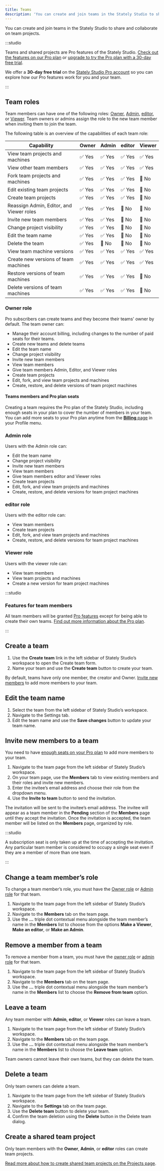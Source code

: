 ```yaml
---
title: Teams
description: 'You can create and join teams in the Stately Studio to share and collaborate on team projects.'
---
```



You can create and join teams in the Stately Studio to share and collaborate on team projects.

<p>
  <ThemedImage
    alt="Stately Studio Team page for the Voyager team, showing Captain Janeway with the owner and admin role, Commander Chakotay with an admin role, Lieutenant Tuvok, Lieutenant Torees, and Lieutenant Paris with editor roles, and Ensign Kim with a Viewer role."
    sources={{
      light: useBaseUrl('/teams.png'),
      dark: useBaseUrl('/teams-dm.png'),
    }}
  />
</p>

:::studio

Teams and shared projects are Pro features of the Stately Studio. [Check out the features on our Pro plan](/studio-pro-plan.mdx) or [upgrade to try the Pro plan with a 30-day free trial](https://stately.ai/registry/billing).

We offer a **30-day free trial** on the [Stately Studio Pro account](https://stately.ai/pricing) so you can explore how our Pro features work for you and your team.

:::

## Team roles

Team members can have one of the following roles: [Owner](/#owner-role), [Admin](/#admin-role), [editor](/#editor-role), or [Viewer](/#viewer-role). Team owners or admins assign the role to the new team member when inviting them to join the team.

The following table is an overview of the capabilities of each team role:

| Capability                               | Owner  | Admin  | editor | Viewer |
| ---------------------------------------- | ------ | ------ | ------ | ------ |
| View team projects and machines          | ✅ Yes | ✅ Yes | ✅ Yes | ✅ Yes |
| View other team members                  | ✅ Yes | ✅ Yes | ✅ Yes | ✅ Yes |
| Fork team projects and machines          | ✅ Yes | ✅ Yes | ✅ Yes | 🚫 No  |
| Edit existing team projects              | ✅ Yes | ✅ Yes | ✅ Yes | 🚫 No  |
| Create team projects                     | ✅ Yes | ✅ Yes | ✅ Yes | 🚫 No  |
| Reassign Admin, Editor, and Viewer roles | ✅ Yes | ✅ Yes | 🚫 No  | 🚫 No  |
| Invite new team members                  | ✅ Yes | ✅ Yes | 🚫 No  | 🚫 No  |
| Change project visibility                | ✅ Yes | ✅ Yes | 🚫 No  | 🚫 No  |
| Edit the team name                       | ✅ Yes | ✅ Yes | 🚫 No  | 🚫 No  |
| Delete the team                          | ✅ Yes | 🚫 No  | 🚫 No  | 🚫 No  |
| View team machine versions               | ✅ Yes | ✅ Yes | ✅ Yes | ✅ Yes |
| Create new versions of team machines     | ✅ Yes | ✅ Yes | ✅ Yes | ✅ Yes |
| Restore versions of team machines        | ✅ Yes | ✅ Yes | ✅ Yes | 🚫 No  |
| Delete versions of team machines         | ✅ Yes | ✅ Yes | ✅ Yes | 🚫 No  |

### Owner role

Pro subscribers can create teams and they become their teams' owner by default. The team owner can:

- Manage their account billing, including changes to the number of paid seats for their teams.
- Create new teams and delete teams
- Edit the team name
- Change project visibility
- Invite new team members
- View team members
- Give team members Admin, Editor, and Viewer roles
- Create team projects
- Edit, fork, and view team projects and machines
- Create, restore, and delete versions of team project machines

#### Teams members and Pro plan seats

Creating a team requires the Pro plan of the Stately Studio, including enough seats in your plan to cover the number of members in your team. You can add more seats to your Pro plan anytime from the [**Billing** page](https://stately.ai/registry/billing) in your Profile menu.

### Admin role

Users with the Admin role can:

- Edit the team name
- Change project visibility
- Invite new team members
- View team members
- Give team members editor and Viewer roles
- Create team projects
- Edit, fork, and view team projects and machines
- Create, restore, and delete versions for team project machines

### editor role

Users with the editor role can:

- View team members
- Create team projects
- Edit, fork, and view team projects and machines
- Create, restore, and delete versions for team project machines

### Viewer role

Users with the viewer role can:

- View team members
- View team projects and machines
- Create a new version for team project machines

:::studio

### Features for team members

All team members will be granted [Pro features](/studio-pro-plan.mdx#pro-features) except for being able to create their own teams. [Find out more information about the Pro plan](/studio-pro-plan.mdx).

:::

## Create a team

1. Use the **Create team** link in the left sidebar of Stately Studio’s workspace to open the Create team form.
2. Name your team and use the **Create team** button to create your team.

By default, teams have only one member, the creator and Owner. [Invite new members](/#invite-new-members-to-a-team) to add more members to your team.

## Edit the team name

1. Select the team from the left sidebar of Stately Studio’s workspace.
2. Navigate to the Settings tab.
3. Edit the team name and use the **Save changes** button to update your team name.

## Invite new members to a team

You need to have [enough seats on your Pro plan](/#teams-members-and-pro-plan-seats) to add more members to your team.

1. Navigate to the team page from the left sidebar of Stately Studio’s workspace.
2. On your team page, use the **Members** tab to view existing members and their roles and invite new members.
3. Enter the invitee’s email address and choose their role from the dropdown menu.
4. Use the **Invite to team** button to send the invitation.

<p>
  <ThemedImage
    alt="Stately Studio Team page for the Voyager team, showing the form to invite members via email and a pending invitation for Seven of Nine with the Viewer role."
    sources={{
      light: useBaseUrl('/teams/pending-invitations.png'),
      dark: useBaseUrl('/teams/pending-invitations-dm.png'),
    }}
  />
</p>

The invitation will be sent to the invitee’s email address. The invitee will appear as a team member in the **Pending** section of the **Members** page until they accept the invitation. Once the invitation is accepted, the team member will be listed on the **Members** page, organized by role.

:::studio

A subscription seat is only taken up at the time of accepting the invitation. Any particular team member is considered to occupy a single seat even if they are a member of more than one team.

:::

## Change a team member’s role

To change a team member’s role, you must have the [Owner role](/#owner-role) or [Admin role](/#admin-role) for that team.

1. Navigate to the team page from the left sidebar of Stately Studio’s workspace.
2. Navigate to the **Members** tab on the team page.
3. Use the **...** triple dot contextual menu alongside the team member’s name in the **Members** list to choose from the options **Make a Viewer**, **Make an editor**, or **Make an Admin**.

<p>
  <ThemedImage
    alt="Stately Studio Team page for the Voyager team, showing the options for Lieutenant Tuvok as ‘Make a Viewer’, ‘Make an editor,’ and ‘Remove from team.’"
    sources={{
      light: useBaseUrl('/teams/edit-role.png'),
      dark: useBaseUrl('/teams/edit-role-dm.png'),
    }}
  />
</p>

## Remove a member from a team

To remove a member from a team, you must have the [owner role](/#owner-role) or [admin role](/#admin-role) for that team.

1. Navigate to the team page from the left sidebar of Stately Studio’s workspace.
2. Navigate to the **Members** tab on the team page.
3. Use the **...** triple dot contextual menu alongside the team member’s name in the **Members** list to choose the **Remove from team** option.

## Leave a team

Any team member with **Admin**, **editor**, or **Viewer** roles can leave a team.

1. Navigate to the team page from the left sidebar of Stately Studio’s workspace.
2. Navigate to the **Members** tab on the team page.
3. Use the **...** triple dot contextual menu alongside the team member’s name in the **Members** list to choose the **Leave team** option.

Team owners cannot leave their own teams, but they can delete the team.

## Delete a team

Only team owners can delete a team.

1. Navigate to the team page from the left sidebar of Stately Studio’s workspace.
2. Navigate to the **Settings** tab on the team page.
3. Use the **Delete team** button to delete your team.
4. Confirm the team deletion using the **Delete** button in the Delete team dialog.

## Create a shared team project

Only team members with the **Owner**, **Admin**, or **editor** roles can create team projects.

[Read more about how to create shared team projects on the Projects page](projects.mdx#how-to-create-a-shared-team-project).
